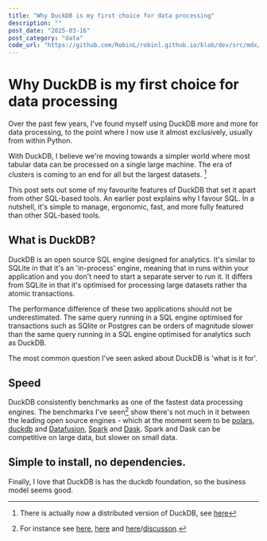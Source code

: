 ```yaml
---
title: "Why DuckDB is my first choice for data processing"
description: ""
post_date: "2025-03-16"
post_category: "data"
code_url: "https://github.com/RobinL/robinl.github.io/blob/dev/src/mdx/recommend_duckdb.mdx"
---
```



# Why DuckDB is my first choice for data processing

Over the past few years, I've found myself using DuckDB more and more for data processing, to the point where I now use it almost exclusively, usually from within Python.

With DuckDB, I believe we're moving towards a simpler world where most tabular data can be processed on a single large machine. The era of clusters is coming to an end for all but the largest datasets. [^1]

[^1]: There is actually now a distributed version of DuckDB, see [here](https://mehdio.substack.com/p/duckdb-goes-distributed-deepseeks)

This post sets out some of my favourite features of DuckDB that set it apart from other SQL-based tools.  An  <Link to ="/recommend_sql/">earlier post</Link> explains why I favour SQL.   In a nutshell, it's simple to manage, ergonomic, fast, and more fully featured than other SQL-based tools.


## What is DuckDB?

DuckDB is an open source SQL engine designed for analytics.  It's similar to SQLite in that it's an 'in-process' engine, meaning that in runs within your application and you don't need to start a separate server to run it.  It differs from SQLite in that it's optimised for processing large datasets rather tha atomic transactions.

The performance difference of these two applications should not be underestimated.  The same query running in a SQL engine optimised for transactions such as SQlite or Postgres can be orders of magnitude slower than the same query running in a SQL engine optimised for analytics such as DuckDB.

The most common question I've seen asked about DuckDB is 'what is it for'.



## Speed

DuckDB consistently benchmarks as one of the fastest data processing engines.  The benchmarks I've seen[^2] show there's not much in it between the leading open source engines - which at the moment seem to be [polars](https://pola.rs/), [duckdb](https://duckdb.org/) and [Datafusion](https://datafusion.apache.org/),  [Spark](https://spark.apache.org/) and [Dask](https://www.dask.org/).  Spark and Dask can be competitive on large data, but slower on small data.



[^2]: For instance see [here](https://docs.coiled.io/blog/tpch.html), [here](https://duckdblabs.github.io/db-benchmark/) and [here](https://milescole.dev/data-engineering/2024/12/12/Should-You-Ditch-Spark-DuckDB-Polars.html)/[discusson](https://news.ycombinator.com/item?id=42419224).

## Simple to install, no dependencies.





Finally, I love that DuckDB is has the duckdb foundation, so the business model seems good.